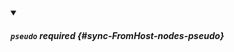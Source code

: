 


<details className="config-field" data-expandable="true" open>
<summary>

##### `pseudo` <span className="config-field-required" data-required="false">required</span> <span className="config-field-type"></span> <span className="config-field-default"></span> <span className="config-field-enum"></span> {#sync-FromHost-nodes-pseudo}



</summary>

<PartialPseudoreference />


</details>
